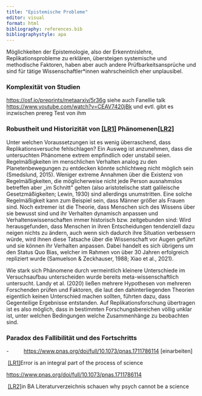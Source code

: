 ```yaml
---
title: "Epistemische Probleme"
editor: visual
format: html
bibliography: references.bib
bibliographystyle: apa
---
```


Möglichkeiten der Epistemologie, also der Erkenntnislehre, Replikationsprobleme zu erklären, übersteigen systemische und methodische Faktoren, haben aber auch andere Prüfbarkeitsansprüche und sind für tätige Wissenschaftler\*innen wahrscheinlich eher unplausibel.

### Komplexität von Studien

<https://osf.io/preprints/metaarxiv/5r36g> siehe auch Fanellie talk <https://www.youtube.com/watch?v=CEAV7420jBk> und evtl. gibt es inzwischen prereg Test von ihm

### Robustheit und Historizität von [\[LR1\]](#_msocom_1) Phänomenen[\[LR2\]](#_msocom_2) 

Unter welchen Voraussetzungen ist es wenig überraschend, dass Replikationsversuche fehlschlagen? Ein Ausweg ist anzunehmen, dass die untersuchten Phänomene extrem empfindlich oder unstabil seien. Regelmäßigkeiten im menschlichen Verhalten analog zu den Planetenbewegungen zu entdecken könnte schlichtweg nicht möglich sein (Smedslund, 2015). Weniger extreme Annahmen über die Existenz von Regelmäßigkeiten, die möglicherweise nicht jede Person ausnahmslos betreffen aber „im Schnitt\" gelten (also aristotelische statt galileische Gesetzmäßigkeiten; Lewin, 1930) sind allerdings unumstritten. Eine solche Regelmäßigkeit kann zum Beispiel sein, dass Männer größer als Frauen sind. Noch extremer ist die Theorie, dass Menschen sich des Wissens über sie bewusst sind und ihr Verhalten dynamisch anpassen und Verhaltenswissenschaften immer historisch bzw. zeitgebunden sind: Wird herausgefunden, dass Menschen in ihren Entscheidungen tendenziell dazu neigen nichts zu ändern, auch wenn sich dadurch ihre Situation verbessern würde, wird ihnen diese Tatsache über die Wissenschaft vor Augen geführt und sie können ihr Verhalten anpassen. Dabei handelt es sich übrigens um den Status Quo Bias, welcher im Rahmen von über 30 Jahren erfolgreich repliziert wurde (Samuelson & Zeckhauser, 1988; Xiao et al., 2021).

Wie stark sich Phänomene durch vermeintlich kleinere Unterschiede im Versuchsaufbau unterscheiden wurde bereits meta-wissenschaftlich untersucht. Landy et al. (2020) ließen mehrere Hypothesen von mehreren Forschenden prüfen und Faktoren, die laut den dahinterliegenden Theorien eigentlich keinen Unterschied machen sollten, führten dazu, dass Gegenteilige Ergebnisse entstanden. Auf Replikationsforschung übertragen ist es also möglich, dass in bestimmten Forschungsbereichen völlig unklar ist, unter welchen Bedingungen welche Zusammenhänge zu beobachten sind.

### Paradox des Fallibilität und des Fortschritts

-          <https://www.pnas.org/doi/full/10.1073/pnas.1711786114> \[einarbeiten\]

 [\[LR1\]](#_msoanchor_1)Error is an integral part of the process of science

<https://www.pnas.org/doi/full/10.1073/pnas.1711786114>

 [\[LR2\]](#_msoanchor_2)in BA Literaturverzeichnis schauen why psych cannot be a science
